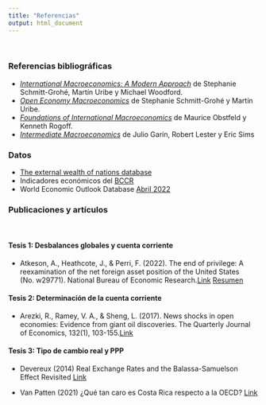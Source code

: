 ```yaml
---
title: "Referencias"
output: html_document
---
```

<br>

### Referencias bibliográficas

* [*International Macroeconomics: A Modern Approach*](https://press.princeton.edu/books/hardcover/9780691170640/international-macroeconomics) de Stephanie Schmitt-Grohé, Martín Uribe y Michael Woodford.
* [*Open Economy Macroeconomics*](https://press.princeton.edu/books/hardcover/9780691158778/open-economy-macroeconomics) de Stephanie Schmitt-Grohé y Martín Uribe.
* [*Foundations of International Macroeconomics*](https://mitpress.mit.edu/books/foundations-international-macroeconomics#:~:text=Foundations%20of%20International%20Macroeconomics%20is,open%20economy%20macroeconomics%20and%20finance.) de Maurice Obstfeld y Kenneth Rogoff.
* [*Intermediate Macroeconomics*](https://www3.nd.edu/~esims1/GLS_may_2021.pdf) de Julio Garín, Robert Lester y Eric Sims 
<br>

### Datos

* [The external wealth of nations database](https://www.brookings.edu/research/the-external-wealth-of-nations-database/) 
* Indicadores económicos del [BCCR](https://www.bccr.fi.cr/indicadores-economicos)
* World Economic Outlook Database [Abril 2022](https://www.imf.org/en/Publications/WEO/weo-database/2022/April)
<br>

### Publicaciones y artículos

<br>

#### Tesis 1: Desbalances globales y cuenta corriente

* Atkeson, A., Heathcote, J., & Perri, F. (2022). The end of privilege: A reexamination of the net foreign asset position of the United States (No. w29771). National Bureau of Economic Research.[Link](https://www.nber.org/papers/w29771) [Resumen](https://www.nber.org/digest-202204/explaining-decline-us-net-foreign-asset-position)

#### Tesis 2: Determinación de la cuenta corriente

* Arezki, R., Ramey, V. A., & Sheng, L. (2017). News shocks in open economies: Evidence from giant oil discoveries. The Quarterly Journal of Economics, 132(1), 103-155.[Link](https://econweb.ucsd.edu/~vramey/research/ARS-QJE-published.pdf) 

#### Tesis 3: Tipo de cambio real y PPP

* Devereux (2014) Real Exchange Rates and the Balassa-Samuelson Effect Revisited [Link](https://www.nber.org/reporter/2014number4/real-exchange-rates-and-balassa-samuelson-effect-revisited)

* Van Patten (2021) ¿Qué tan caro es Costa Rica respecto a la OECD? [Link](https://repositorioinvestigaciones.bccr.fi.cr/bitstream/handle/20.500.12506/352/2021-DT-06.pdf?sequence=1&isAllowed=y)

